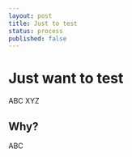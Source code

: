 ```yaml
---
layout: post
title: Just to test
status: process
published: false
---
```


# Just want to test

ABC
XYZ

## Why?

ABC
